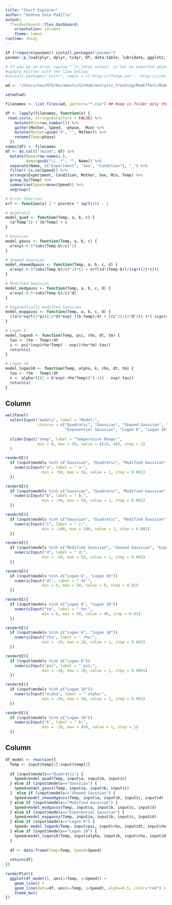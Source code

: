 ```yaml
---
title: "Start Explorer"
author: "Andrea Soto Padilla"
output: 
  flexdashboard::flex_dashboard:
    orientation: columns
    theme: lumen
runtime: shiny
---
```


```r
if (!require(pacman)) install.packages("pacman")
pacman::p_load(plyr, dplyr, tidyr, DT, data.table, lubridate, ggplot2, flexdashboard, knitr)

# If you ge an error saying "'is_latex_output' is not an exported object from 'namespace:knitr'"
#update knitter with the line bellow
#install.packages('knitr', repos = c('http://rforge.net', 'http://cran.rstudio.org'), type = 'source')

wd <- "/Users/neo2478/Documents/GitHub/analysis_tracking/MomEffect/Modelling"  ##Change accordingly

setwd(wd)

filenames <- list.files(wd, pattern="*.csv") ## Keep in folder only the .csv files that are of interest
```

```r
df <- lapply(filenames, function(x) {
 read.csv(x, stringsAsFactors = FALSE) %>%
    mutate(Min=row_number()) %>%
    gather(Mother, Speed, -phase, -Min) %>%
    mutate(Mother=gsub("X", "", Mother)) %>%
    rename(Temp=phase)
  })
names(df) <- filenames
df <- do.call("rbind", df) %>%
  mutate(Name=row.names(.),
         Name=gsub("\\..*", "", Name)) %>%
  separate(Name, c("Experiment", "Sex", "Condition"), "_") %>%
  filter(!is.na(Speed)) %>%
  arrange(Experiment, Condition, Mother, Sex, Min, Temp) %>%
  group_by(Temp) %>%
  summarise(Speed=mean(Speed)) %>%
  ungroup()
```

```r
# Error function
erf <- function(x) 2 * pnorm(x * sqrt(2)) - 1

# Quadratic
model_quad <- function(Temp, a, b, c) {
  (a*Temp^2) + (b*Temp) + c
}

# Gaussian
model_gauss <- function(Temp, a, b, c) {
  a*exp(-0.5*(abs(Temp-b)/c)^2)
}

# Skewed Gaussian
model_skewedgauss <- function(Temp, a, b, c, d) {
  a*exp(-0.5*(abs(Temp-b)/c)^2)*(1 + erf((d*(Temp-b))/(sqrt(2)*c)))
}

# Modified Gaussian
model_modgauss <- function(Temp, a, b, c, d) {
  a*exp(-0.5*(abs(Temp-b)/c)^d)
}

# Exponentially modified Gaussian
model_expgauss <- function(Temp, a, b, c, d) {
  ((a*c*sqrt(2*pi))/2*d)*exp( ((b-Temp)/d) + ((c^2)/(2*d^2)) )*( sign(d) - erf( ((b-Temp)/sqrt(2*c)) + (c/sqrt(2*d)) ) )
}

# Logan 6
model_logan6 <- function(Temp, psi, rho, dt, tm) {
  tau <- (tm - Temp)/dt
  s <- psi*(exp(rho*Temp) - exp((rho*tm)-tau))
  return(s)
}

# Logan 10
model_logan10 <- function(Temp, alpha, k, rho, dt, tm) {
  tau <- (tm - Temp)/dt
  s <- alpha*(((1 + k*exp(-rho*Temp))^(-1)) - exp(-tau))
  return(s)
}
```

Column {.sidebar}
-----------------------------------------------------------------------

```r

wellPanel(
  selectInput("models", label = "Model:",
              choices = c("Quadratic", "Gaussian", "Skewed Gaussian", "Modified Gaussian",
                          "Exponential Gaussian", "Logan 6", "Logan 10"), selected = "Gaussian"),
  
  sliderInput("temp", label = "Temperature Range:",
              min = 0, max = 50, value = c(16, 46), step = 1)
  )

renderUI({
  if (input$models %in% c("Gaussian", "Quadratic", "Modified Gaussian", "Skewed Gaussian", "Exponential Gaussian"))
    numericInput("a", label = " a:",
                min = -50, max = 50, value = 1, step = 0.001)
  })

renderUI({
  if (input$models %in% c("Gaussian", "Quadratic", "Modified Gaussian", "Skewed Gaussian", "Exponential Gaussian"))
    numericInput("b", label = " b:",
                min = -50, max = 50, value = 1, step = 0.001)
  })

renderUI({
  if (input$models %in% c("Gaussian", "Quadratic", "Modified Gaussian", "Skewed Gaussian", "Exponential Gaussian"))
    numericInput("c", label = " c:",
                min = -100, max = 100, value = 1, step = 0.001)
  })

renderUI({
  if (input$models %in% c("Modified Gaussian", "Skewed Gaussian", "Exponential Gaussian"))
    numericInput("d", label = " d:",
                min = -50, max = 50, value = 1, step = 0.001)
  })

renderUI({
  if (input$models %in% c("Logan 6", "Logan 10"))
    numericInput("dt", label = " dt:",
                min = 0, max = 50, value = 8, step = 0.01)
  })

renderUI({
  if (input$models %in% c("Logan 6", "Logan 10"))
    numericInput("tm", label = " tm:",
                min = 0, max = 50, value = 46, step = 0.01)
  })

renderUI({
  if (input$models %in% c("Logan 6", "Logan 10"))
    numericInput("rho", label = " rho:",
                min = -10, max = 10, value = 1, step = 0.001)
  })

renderUI({
  if (input$models %in% c("Logan 6"))
    numericInput("psi", label = " psi:",
                min = -10, max = 10, value = 1, step = 0.0001)
  })

renderUI({
  if (input$models %in% c("Logan 10"))
    numericInput("alpha", label = " alpha:",
                min = -50, max = 50, value = 1, step = 0.001)
  })

renderUI({
  if (input$models %in% c("Logan 10"))
    numericInput("k", label = " k:",
                min = -10, max = 450, value = 1, step = 1)
  })

```

Column
-----------------------------------------------------------------------

```r
df_model <- reactive({
  Temp <- input$temp[1]:input$temp[2]
  
  if (input$models=="Quadratic") {
    Speed=model_quad(Temp, input$a, input$b, input$c)
  } else if (input$models=="Gaussian") {
    Speed=model_gauss(Temp, input$a, input$b, input$c)
  }  else if (input$models=="Skewed Gaussian") {
    Speed=model_skewedgauss(Temp, input$a, input$b, input$c, input$d)
  } else if (input$models=="Modified Gaussian") {
    Speed=model_modgauss(Temp, input$a, input$b, input$c, input$d)
  } else if (input$models=="Exponential Gaussian") {
    Speed=model_expgauss(Temp, input$a, input$b, input$c, input$d)
  } else if (input$models=="Logan 6") {
    Speed= model_logan6(Temp, input$psi, input$rho, input$dt, input$tm)
  } else if (input$models=="Logan 10") {
    Speed=model_logan10(Temp, input$alpha, input$k, input$rho, input$dt, input$tm)
  }
  
  df <- data.frame(Temp=Temp, Speed=Speed)
  
  return(df)
})
```

```r
renderPlot({
  ggplot(df_model(), aes(x=Temp, y=Speed)) +
    geom_line() +
    geom_line(data=df, aes(x=Temp, y=Speed), alpha=0.5, color="red") +
    theme_bw()
})
```
